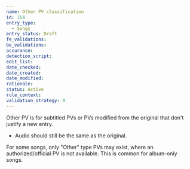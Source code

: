 ```yaml
---
name: Other PV classification
id: 164
entry_type:
  - Songs
entry_status: Draft
fe_validations:
be_validations:
occurance:
detection_script:
edit_list:
date_checked:
date_created:
date_modified:
rationale:
status: Active
rule_context:
validation_strategy: 0
---
```


Other PV is for subtitled PVs or PVs modified from the original that don't justify a new entry.

- Audio should still be the same as the original.

For some songs, only "Other" type PVs may exist, where an authorized/official PV is not available. This is common for album-only songs.

